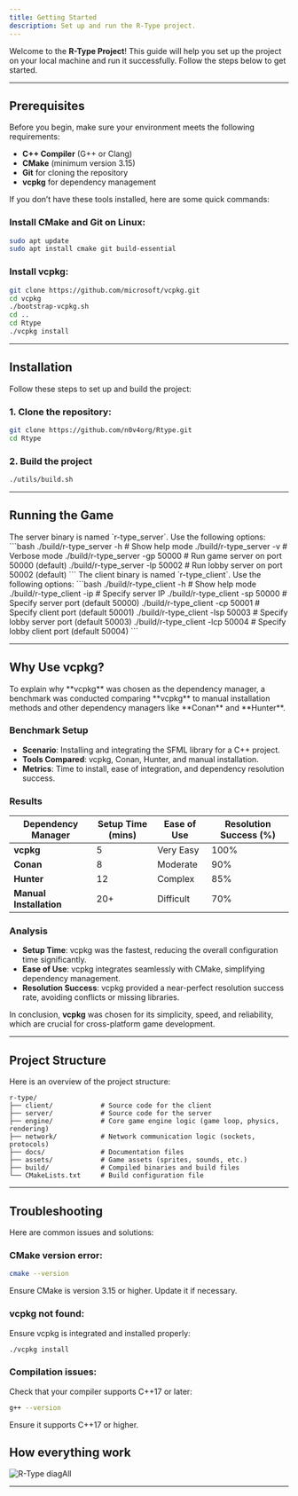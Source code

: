```yaml
---
title: Getting Started
description: Set up and run the R-Type project.
---
```


Welcome to the **R-Type Project**! This guide will help you set up the project on your local machine and run it successfully. Follow the steps below to get started.

---

<AccordionGroup>

## Prerequisites

<Accordion title="Required Tools">
Before you begin, make sure your environment meets the following requirements:

- **C++ Compiler** (G++ or Clang)
- **CMake** (minimum version 3.15)
- **Git** for cloning the repository
- **vcpkg** for dependency management

If you don’t have these tools installed, here are some quick commands:

### **Install CMake and Git on Linux:**
```bash
sudo apt update
sudo apt install cmake git build-essential
```

### **Install vcpkg:**
```bash
git clone https://github.com/microsoft/vcpkg.git
cd vcpkg
./bootstrap-vcpkg.sh
cd ..
cd Rtype
./vcpkg install
```
</Accordion>

</AccordionGroup>

---

<AccordionGroup>

## Installation

<Accordion title="Step-by-Step Installation">
Follow these steps to set up and build the project:

### **1. Clone the repository:**
```bash
git clone https://github.com/n0v4org/Rtype.git
cd Rtype
```

### **2. Build the project**
```bash
./utils/build.sh
```
</Accordion>

</AccordionGroup>

---

<AccordionGroup>

## Running the Game

<Accordion title="Run the Server">
The server binary is named `r-type_server`. Use the following options:
```bash
./build/r-type_server -h        # Show help mode
./build/r-type_server -v        # Verbose mode
./build/r-type_server -gp 50000 # Run game server on port 50000 (default)
./build/r-type_server -lp 50002 # Run lobby server on port 50002 (default)
```
</Accordion>

<Accordion title="Run the Client">
The client binary is named `r-type_client`. Use the following options:
```bash
./build/r-type_client -h                   # Show help mode
./build/r-type_client -ip <server_ip>      # Specify server IP
./build/r-type_client -sp 50000            # Specify server port (default 50000)
./build/r-type_client -cp 50001            # Specify client port (default 50001)
./build/r-type_client -lsp 50003           # Specify lobby server port (default 50003)
./build/r-type_client -lcp 50004           # Specify lobby client port (default 50004)
```
</Accordion>

</AccordionGroup>

---

<AccordionGroup>

## Why Use vcpkg?

<Accordion title="vcpkg Benchmark Comparison">
To explain why **vcpkg** was chosen as the dependency manager, a benchmark was conducted comparing **vcpkg** to manual installation methods and other dependency managers like **Conan** and **Hunter**.

### **Benchmark Setup**
- **Scenario**: Installing and integrating the SFML library for a C++ project.
- **Tools Compared**: vcpkg, Conan, Hunter, and manual installation.
- **Metrics**: Time to install, ease of integration, and dependency resolution success.

### **Results**
| **Dependency Manager** | **Setup Time (mins)** | **Ease of Use**    | **Resolution Success (%)** |
|-------------------------|-----------------------|--------------------|---------------------------|
| **vcpkg**              | 5                     | Very Easy          | 100%                      |
| **Conan**              | 8                     | Moderate           | 90%                       |
| **Hunter**             | 12                    | Complex            | 85%                       |
| **Manual Installation**| 20+                   | Difficult          | 70%                       |

### **Analysis**
- **Setup Time**: vcpkg was the fastest, reducing the overall configuration time significantly.
- **Ease of Use**: vcpkg integrates seamlessly with CMake, simplifying dependency management.
- **Resolution Success**: vcpkg provided a near-perfect resolution success rate, avoiding conflicts or missing libraries.

In conclusion, **vcpkg** was chosen for its simplicity, speed, and reliability, which are crucial for cross-platform game development.
</Accordion>

</AccordionGroup>

---

## Project Structure

Here is an overview of the project structure:

```plaintext
r-type/
├── client/            # Source code for the client
├── server/            # Source code for the server
├── engine/            # Core game engine logic (game loop, physics, rendering)
├── network/           # Network communication logic (sockets, protocols)
├── docs/              # Documentation files
├── assets/            # Game assets (sprites, sounds, etc.)
├── build/             # Compiled binaries and build files
└── CMakeLists.txt     # Build configuration file
```

---

<AccordionGroup>

## Troubleshooting

<Accordion title="Common Issues">
Here are common issues and solutions:

### **CMake version error:**
```bash
cmake --version
```
Ensure CMake is version 3.15 or higher. Update it if necessary.

### **vcpkg not found:**
Ensure vcpkg is integrated and installed properly:
```bash
./vcpkg install
```

### **Compilation issues:** 
Check that your compiler supports C++17 or later:
```bash
g++ --version
```
Ensure it supports C++17 or higher.
</Accordion>

</AccordionGroup>

<AccordionGroup>

## How everything work

<Accordion title="UML Diagram">

![R-Type diagAll](./images/diagAll.png "diagAll")

</Accordion>

</AccordionGroup>

---